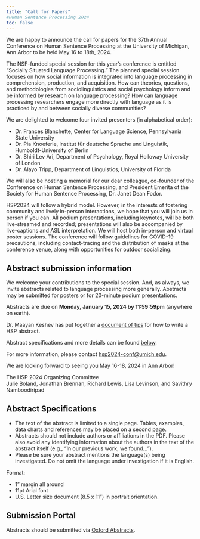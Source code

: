 ```yaml
---
title: "Call for Papers"
#Human Sentence Processing 2024
toc: false
---
```


We are happy to announce the call for papers for the 37th Annual Conference on Human Sentence Processing at the University of Michigan, Ann Arbor to be held May 16 to 18th, 2024.

The NSF-funded special session for this year’s conference is entitled “Socially Situated Language Processing.” The planned special session focuses on how social information is integrated into language processing in comprehension, production, and acquisition. How can theories, questions, and methodologies from sociolinguistics and social psychology inform and be informed by research on language processing? How can language processing researchers engage more directly with language as it is practiced by and between socially diverse communities?

We are delighted to welcome four invited presenters (in alphabetical order):

 - Dr. Frances Blanchette, Center for Language Science, Pennsylvania State University
 - Dr. Pia Knoeferle, Institut für deutsche Sprache und Linguistik, Humboldt-University of Berlin 
 - Dr. Shiri Lev Ari, Department of Psychology, Royal Holloway University of London
 - Dr. Alayo Tripp, Department of Linguistics, University of Florida

We will also be hosting a memorial for our dear colleague, co-founder of the Conference on Human Sentence Processing, and President Emerita of the Society for Human Sentence Processing, Dr. Janet Dean Fodor. 

HSP2024 will follow a hybrid model. However, in the interests of fostering community and lively in-person interactions, we hope that you will join us in person if you can. All podium presentations, including keynotes, will be both live-streamed and recorded; presentations will also be accompanied by live-captions and ASL interpretation. We will host both in-person and virtual poster sessions. The conference will follow guidelines for COVID-19 precautions, including contact-tracing and the distribution of masks at the conference venue, along with opportunities for outdoor socializing. 

## Abstract submission information

We welcome your contributions to the special session. And, as always, we invite abstracts related to language processing more generally. Abstracts may be submitted for posters or for 20-minute podium presentations.

Abstracts are due on **Monday, January 15, 2024 by 11:59:59pm** (anywhere on earth).

Dr.  Maayan Keshev has put together a [document of tips](https://docs.google.com/document/d/1J_amu8bT3tIcPGh_zY_M8nLq3FSRK8KNa2pZKlc0rfs/) for how to write a HSP abstract.

Abstract specifications and more details can be found [below](#abstract-specifications).

For more information, please contact [hsp2024-conf@umich.edu](mailto:hsp2024-conf@umich.edu).

We are looking forward to seeing you May 16-18, 2024 in Ann Arbor!

The HSP 2024 Organizing Committee  
Julie Boland, Jonathan Brennan, Richard Lewis, Lisa Levinson, and Savithry Namboodiripad

## Abstract Specifications

 - The text of the abstract is limited to a single page. Tables, examples, data charts and references may be placed on a second page.
 - Abstracts should not include authors or affiliations in the PDF. Please also avoid any identifying information about the authors in the text of the abstract itself (e.g., "In our previous work, we found...").
 - Please be sure your abstract mentions the language(s) being investigated. Do not omit the language under investigation if it is English.
 
Format:

 - 1" margin all around 
 - 11pt Arial font 
 - U.S. Letter size document (8.5 x 11") in portrait orientation.
 
## Submission Portal
 
Abstracts should be submitted via [Oxford Abstracts](https://app.oxfordabstracts.com/stages/9198/submitter).
